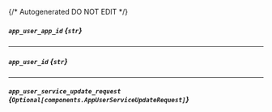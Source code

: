 {/* Autogenerated DO NOT EDIT  */}

##### `app_user_app_id` *{`str`}*

---
##### `app_user_id` *{`str`}*

---
##### `app_user_service_update_request` *{`Optional[components.AppUserServiceUpdateRequest]`}*
<Collapsible openLabel={Labels.showProperties} closeLabel={Labels.hideProperties}>
    <AppUserServiceUpdateRequest/>
</Collapsible>


